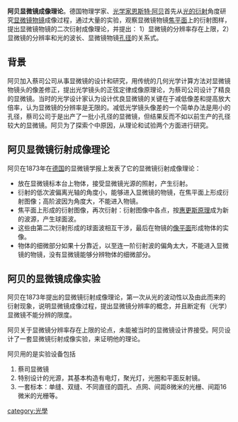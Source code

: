 {{unreferenced|time=2018-03-26T11:26:08+00:00}}
'''阿贝显微镜成像理论'''。德国物理学家、[[光学家|光学家]][[恩斯特·阿贝|恩斯特·阿贝]]首先从[[光的衍射|光的衍射]]角度研究[[显微镜|显微镜]][[物镜|物镜]]成像过程，通过大量的实验，观察显微镜物镜[[焦平面|焦平面]]上的衍射图样，提出显微镜物镜的二次衍射成像理论，并提出： 1）显微镜的分辨率存在上限，2）显微镜的分辨率和光的波长、显微镜物镜[[孔径|孔径]]的关系式。

==背景==
阿贝加入蔡司公司从事显微镜的设计和研究，用传统的几何光学计算方法对显微镜物镜头的像差修正，提出光学镜头的正弦定律成像原理论，为蔡司公司设计了精良的显微镜。当时的光学设计家认为设计优良显微镜的关键在于减低像差和提高放大倍率，认为显微镜的分辨率是无限的。减低光学镜头像差的一个简单办法是用小的孔径，蔡司公司于是出产了一批小孔径的显微镜，但结果反而不如以前生产的孔径较大的显微镜。阿贝为了探索个中原因，从理论和试验两个方面进行研究。


==阿贝显微镜衍射成像理论==
阿贝在1873年在[[德国|德国]]的显微镜学报上发表了它的显微镜衍射成像理论：
*放在显微镜标本台上物体，接受显微镜光源的照射，产生衍射。
*衍射的低次波偏离光轴的角度小，能够进入显微镜的物镜，在焦平面上形成衍射图像；高阶波因为角度大，不能进入物镜。
*焦平面上形成的衍射图像，再次衍射：衍射图像中各点，按[[惠更斯原理|惠更斯原理]]成为新的波源，产生球面波。
*这些由第二次衍射形成的球面波相互干涉，最后在物镜的[[像平面|像平面]]形成物体的实像。
*物体的细微部分如果十分靠近，以至连一阶衍射波的偏角太大，不能进入显微镜的物镜，没有显微镜能够分辨物体的细微部分。

==阿贝的显微镜成像实验==
阿贝在1873年提出的显微镜衍射成像理论，第一次从光的波动性以及由此而来的衍射现象，说明显微镜成像过程，提出显微镜分辨率的概念，并且断定有（光学）显微镜不能分辨的限度。

阿贝关于显微镜分辨率存在上限的论点，未能被当时的显微镜设计界接受。阿贝设计了一套显微镜衍射成像实验，来证明他的理论。

阿贝用的是实验设备包括
#蔡司显微镜
#特别设计的光源，其基本构造有电灯，聚光灯，光圈和平面反射镜。
#一套标本：单缝、双缝、不同直径的圆孔、点网、间距8微米的光栅、间距16微米的光栅等。
[[category:光學|category:光學]]